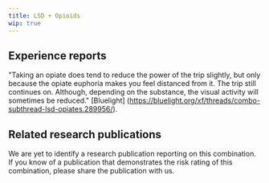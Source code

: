---
title: LSD + Opioids
wip: true
---

## Experience reports

"Taking an opiate does tend to reduce the power of the trip slightly, but only because the opiate euphoria makes you feel distanced from it. The trip still continues on. Although, depending on the substance, the visual activity will sometimes be reduced." [Bluelight] (https://bluelight.org/xf/threads/combo-subthread-lsd-opiates.289956/).

## Related research publications

We are yet to identify a research publication reporting on this combination. If you know of a publication that demonstrates the risk rating of this combination, please share the publication with us.



